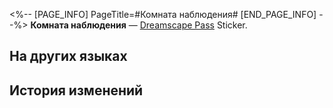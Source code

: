 <%-- [PAGE_INFO]
PageTitle=#Комната наблюдения#
[END_PAGE_INFO] --%>
{{Предмет Инфобокс
|id          = 223402
|Изображение = Dreamscape Pass Sticker Комната наблюдения.png
|Тип         = Dreamscape Pass Sticker
|Тип2        = Абсурдный сон I Stickers
|Инвентарь   = 
|Редкость    = 4
|Эффект      = 
|Описание    = Пронумерованные наклейки, используемые для украшения дневника сновидений. Бывают самыми разными.
|Источник1   = [[Обнаружьте комнату наблюдения в Мире грёз]]
}}
{{Описание|1=Это не ты {{MC|ж=уставилась|м=уставился}} в экран, это экран уставился на тебя.}}
'''Комната наблюдения''' — [[Dreamscape Pass]] Sticker.

==На других языках==
{{На других языках
|en   = Monitoring Room
|zhs  = 监控室
|zht  = 監控室
|ja   = モニタールーム
|ko   = 감시실
|es   = Sala de vigilancia
|fr   = Salle de surveillance
|ru   = Комната наблюдения
|th   = ห้องมอนิเตอร์
|vi   = Phòng Giám Sát
|de   = Überwachungsraum
|id   = Ruang Monitor
|pt   = Sala de Monitoramento
}}

==История изменений==
{{История изменений|3.5}}